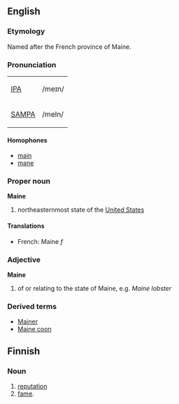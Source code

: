 ==English==
===Etymology===
Named after the French province of Maine.

===Pronunciation===
{| border=1 cellpadding=5
| [[w:IPA|IPA]] || /meɪn/
|-
| [[w:SAMPA|SAMPA]] || /meIn/
|}

====Homophones====
*[[main]]
*[[mane]]

===Proper noun===
'''Maine'''
#northeasternmost state of the [[United States]]

====Translations====
*French: Maine ''f''

===Adjective===
'''Maine'''
#of or relating to the state of Maine, e.g. ''Maine lobster''

===Derived terms===
*[[Mainer]]
*[[Maine coon]]


==Finnish==

===Noun===

# [[reputation]]
# [[fame]].